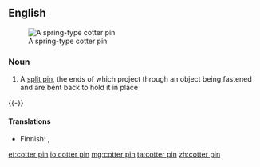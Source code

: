 ==English==
[[Image:CotterPin.png|thumb|A spring-type cotter pin]]

===Noun===
{{en-noun|head=[[cotter]] [[pin]]}}

# A [[split pin]], the ends of which project through an object being fastened and are bent back to hold it in place
{{-}}

====Translations====
{{trans-top|split pin}}
* Finnish: {{t-|fi|sokkanaula}}, {{t-|fi|sokka}}
{{trans-mid}}
{{trans-bottom}}

[[et:cotter pin]]
[[io:cotter pin]]
[[mg:cotter pin]]
[[ta:cotter pin]]
[[zh:cotter pin]]